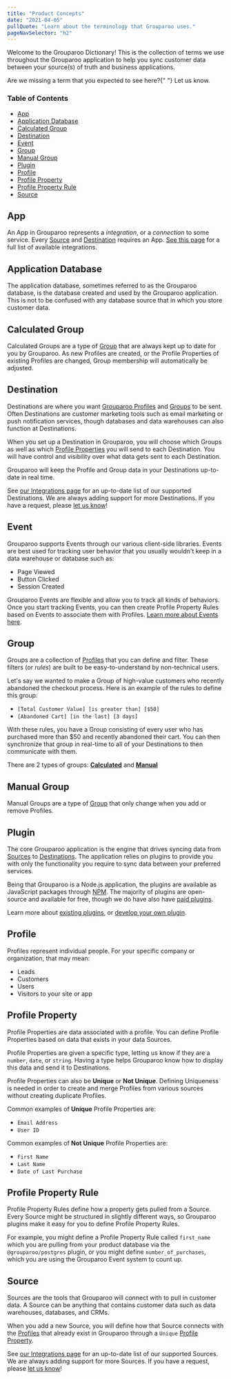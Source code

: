 ```yaml
---
title: "Product Concepts"
date: "2021-04-05"
pullQuote: "Learn about the terminology that Grouparoo uses."
pageNavSelector: "h2"
---
```


Welcome to the Grouparoo Dictionary! This is the collection of terms we use throughout the Grouparoo application to help you sync customer data between your source(s) of truth and business applications.

<Alert variant="primary">
  Are we missing a term that you expected to see here?{" "}
  <Link href="/meet">Let us know</Link>.
</Alert>

### Table of Contents

- [App](#app)
- [Application Database](#application-database)
- [Calculated Group](#calculated-group)
- [Destination](#destination)
- [Event](#event)
- [Group](#group)
- [Manual Group](#manual-group)
- [Plugin](#plugin)
- [Profile](#profile)
- [Profile Property](#profile-property)
- [Profile Property Rule](#profile-property-rule)
- [Source](#source)

## App

An App in Grouparoo represents a _integration_, or a _connection_ to some service. Every [Source](#source) and [Destination](#destination) requires an App. [See this page](/integrations) for a full list of available integrations.

## Application Database

The application database, sometimes referred to as the Grouparoo database, is the database created and used by the Grouparoo application. This is not to be confused with any database source that in which you store customer data.

## Calculated Group

Calculated Groups are a type of [Group](#group) that are always kept up to date for you by Grouparoo. As new Profiles are created, or the Profile Properties of existing Profiles are changed, Group membership will automatically be adjusted.

## Destination

Destinations are where you want [Grouparoo Profiles](#profile) and [Groups](#group) to be sent. Often Destinations are customer marketing tools such as email marketing or push notification services, though databases and data warehouses can also function at Destinations.

When you set up a Destination in Grouparoo, you will choose which Groups as well as which [Profile Properties](#profile-properties) you will send to each Destination. You will have control and visibility over what data gets sent to each Destination.

Grouparoo will keep the Profile and Group data in your Destinations up-to-date in real time.

See [our Integrations page](/integrations) for an up-to-date list of our supported Destinations. We are always adding support for more Destinations. If you have a request, please [let us know](/meet)!

## Event

Grouparoo supports Events through our various client-side libraries. Events are best used for tracking user behavior that you usually wouldn't keep in a data warehouse or database such as:

- Page Viewed
- Button Clicked
- Session Created

Grouparoo Events are flexible and allow you to track all kinds of behaviors. Once you start tracking Events, you can then create Profile Property Rules based on Events to associate them with Profiles. [Learn more about Events here](/docs/development/events).

## Group

Groups are a collection of [Profiles](#profile) that you can define and filter. These filters (or _rules_) are built to be easy-to-understand by non-technical users.

Let's say we wanted to make a Group of high-value customers who recently abandoned the checkout process. Here is an example of the rules to define this group:

- `[Total Customer Value] [is greater than] [$50]`
- `[Abandoned Cart] [in the last] [3 days]`

With these rules, you have a Group consisting of every user who has purchased more than $50 and recently abandoned their cart. You can then synchronize that group in real-time to all of your Destinations to then communicate with them.

There are 2 types of groups: [**Calculated**](#calculated-group) and [**Manual**](#manual-group)

## Manual Group

Manual Groups are a type of [Group](#group) that only change when you add or remove Profiles.

## Plugin

The core Grouparoo application is the engine that drives syncing data from [Sources](#source) to [Destinations](#destination). The application relies on plugins to provide you with only the functionality you require to sync data between your preferred services.

Being that Grouparoo is a Node.js application, the plugins are available as JavaScript packages through [NPM](https://www.npmjs.com/). The majority of plugins are open-source and available for free, though we do have also have [paid plugins](/docs/plugins#paid-plugins).

Learn more about [existing plugins](/docs/plugins), or [develop your own plugin](/docs/development/plugins).

## Profile

Profiles represent individual people. For your specific company or organization, that may mean:

- Leads
- Customers
- Users
- Visitors to your site or app

## Profile Property

Profile Properties are data associated with a profile. You can define Profile Properties based on data that exists in your data Sources.

Profile Properties are given a specific type, letting us know if they are a `number`, `date`, or `string`. Having a type helps Grouparoo know how to display this data and send it to Destinations.

Profile Properties can also be **Unique** or **Not Unique**. Defining Uniqueness is needed in order to create and merge Profiles from various sources without creating duplicate Profiles.

Common examples of **Unique** Profile Properties are:

- `Email Address`
- `User ID`

Common examples of **Not Unique** Profile Properties are:

- `First Name`
- `Last Name`
- `Date of Last Purchase`

## Profile Property Rule

Profile Property Rules define how a property gets pulled from a Source. Every Source might be structured in slightly different ways, so Grouparoo plugins make it easy for you to define Profile Property Rules.

For example, you might define a Profile Property Rule called `first_name` which you are pulling from your product database via the `@grouparoo/postgres` plugin, or you might define `number_of_purchases`, which you are using the Grouparoo Event system to count up.

## Source

Sources are the tools that Grouparoo will connect with to pull in customer data. A Source can be anything that contains customer data such as data warehouses, databases, and CRMs.

When you add a new Source, you will define how that Source connects with the [Profiles](#profile) that already exist in Grouparoo through a `Unique` [Profile Property](#profile-property).

See [our Integrations page](/integrations) for an up-to-date list of our supported Sources. We are always adding support for more Sources. If you have a request, please [let us know](/meet)!
